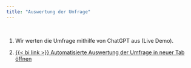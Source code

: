 ```yaml
---
title: "Auswertung der Umfrage"
---
```



<!-- ## {{< bi file-slides >}} Präsentation -->



<br>

1. Wir werten die Umfrage mithilfe von ChatGPT aus (Live Demo).  

2. [{{< bi link >}} Automatisierte Auswertung der Umfrage in neuer Tab öffnen](https://forms.office.com/Pages/DesignPageV2.aspx?origin=NeoPortalPage&subpage=design&id=jM-h1o52h0GnOLblDE3rSrcaj-8mu19ClPmp7o25ojlUNjZLSUI5NzEyN0NXUEs2Q1BXRU9XOTVKUi4u&analysis=false&tab=0&topview=Presentation)

